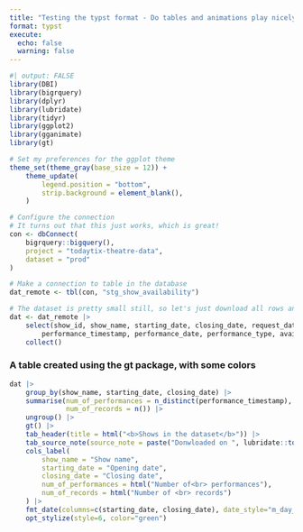 ```yaml
---
title: "Testing the typst format - Do tables and animations play nicely?"
format: typst
execute:
  echo: false
  warning: false
---
```


```r
#| output: FALSE
library(DBI)
library(bigrquery)
library(dplyr)
library(lubridate)
library(tidyr)
library(ggplot2)
library(gganimate)
library(gt)

# Set my preferences for the ggplot theme
theme_set(theme_gray(base_size = 12)) + 
    theme_update(
        legend.position = "bottom",
        strip.background = element_blank(),
    )
```

```r
# Configure the connection
# It turns out that this just works, which is great!
con <- dbConnect(
    bigrquery::bigquery(),
    project = "todaytix-theatre-data",
    dataset = "prod"
)

# Make a connection to table in the database
dat_remote <- tbl(con, "stg_show_availability")
```

```r
# The dataset is pretty small still, so let's just download all rows and relevant columns to memory:
dat <- dat_remote |>
    select(show_id, show_name, starting_date, closing_date, request_date, days_till_performance,
        performance_timestamp, performance_date, performance_type, available_seat_count, min_price) |>
    collect()
```


### A table created using the gt package, with some colors

```r
dat |>
    group_by(show_name, starting_date, closing_date) |>
    summarise(num_of_performances = n_distinct(performance_timestamp),
              num_of_records = n()) |>
    ungroup() |>
    gt() |>
    tab_header(title = html("<b>Shows in the dataset</b>")) |>
    tab_source_note(source_note = paste("Donwloaded on ", lubridate::today())) |>
    cols_label(
        show_name = "Show name",
        starting_date = "Opening date",
        closing_date = "Closing date",
        num_of_performances = html("Number of<br> performances"),
        num_of_records = html("Number of <br> records")
    ) |>
    fmt_date(columns=c(starting_date, closing_date), date_style="m_day_year") |>
    opt_stylize(style=6, color="green")


```
